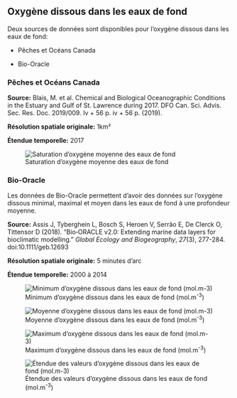 ## Oxygène dissous dans les eaux de fond {#sec-oxy}

Deux sources de données sont disponibles pour l'oxygène dissous dans les eaux de fond:

* Pêches et Océans Canada

* Bio-Oracle


### Pêches et Océans Canada

**Source:** Blais, M. et al. Chemical and Biological Oceanographic Conditions in the Estuary and Gulf of St. Lawrence during 2017. DFO Can. Sci. Advis. Sec. Res. Doc. 2019/009. Iv + 56 p. iv + 56 p. (2019).

**Résolution spatiale originale:** 1km²

**Étendue temporelle:** 2017

![Saturation d'oxygène moyenne des eaux de fond](figures/env_sat.png){#fig-oxy_sat}


### Bio-Oracle

Les données de Bio-Oracle permettent d'avoir des données sur l'oxygène dissous minimal, maximal et moyen dans les eaux de fond à une profondeur moyenne.

**Source:** Assis J, Tyberghein L, Bosch S, Heroen V, Serrão E, De Clerck O, Tittensor D (2018). “Bio‐ORACLE v2.0: Extending marine data layers for bioclimatic modelling.” _Global Ecology and Biogeography_, *27*(3), 277-284. doi:10.1111/geb.12693

**Résolution spatiale originale:** 5 minutes d'arc

**Étendue temporelle:** 2000 à 2014

![Minimum d'oxygène dissous dans les eaux de fond (mol.m^-3^)](figures/env_bottom_dissolved_oxygen_min.png){#fig-bo-oxy-min}

![Moyenne d'oxygène dissous dans les eaux de fond (mol.m^-3^)](figures/env_bottom_dissolved_oxygen_mean.png){#fig-bo-oxy-mean}

![Maximum d'oxygène dissous dans les eaux de fond (mol.m^-3^)](figures/env_bottom_dissolved_oxygen_max.png){#fig-bo-oxy-max}

![Étendue des valeurs d'oxygène dissous dans les eaux de fond (mol.m^-3^)](figures/env_bottom_dissolved_oxygen_range.png){#fig-bo-oxy-range}

